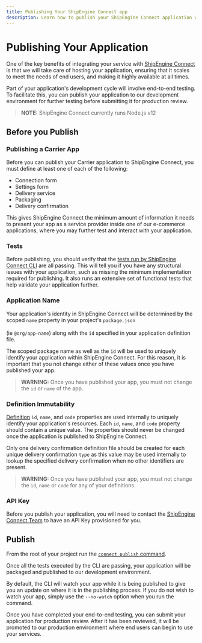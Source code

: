 ```yaml
---
title: Publishing Your ShipEngine Connect app
description: Learn how to publish your ShipEngine Connect application with ShipEngine Connect CLI
---
```




Publishing Your Application
===========================

One of the key benefits of integrating your service with [ShipEngine Connect](../../index.mdx) is that we will take care of hosting your application, ensuring that it scales to meet the
needs of end users, and making it highly available at all times.

Part of your application's development cycle will involve end-to-end testing. To facilitate this, you can publish your application to our development environment for further testing before submitting it for production review.

> **NOTE:** ShipEngine Connect currently runs Node.js v12


Before you Publish
------------------

### Publishing a Carrier App
Before you can publish your Carrier application to ShipEngine Connect, you must define at least one of each of the following:
- Connection form
- Settings form
- Delivery service
- Packaging
- Delivery confirmation

This gives ShipEngine Connect the minimum amount of information it needs to present your app as a service provider inside one of our e-commerce applications,
where you may further test and interact with your application.

### Tests
Before publishing, you should verify that the [tests run by ShipEngine Connect CLI](testing/index.mdx#automated-testing) are all passing. This will tell you if you have any structural
issues with your application, such as missing the minimum implementation required for publishing. It also runs an extensive set
of functional tests that help validate your application further.

### Application Name
Your application's identity in ShipEngine Connect will be determined by the scoped `name` property in your project's `package.json`
<br></br>(ie `@org/app-name`) along with the `id` specified in your application definition file.

The scoped package name as well as the `id` will be used to uniquely identify your application within ShipEngine Connect. For this reason,
it is important that you not change either of these values once you have published your app.

> **WARNING:** Once you have published your app, you must not change the `id` or `name` of the app.


### Definition Immutability

[Definition](structure.mdx#Definitions) `id`, `name`,  and `code` properties are used internally to uniquely identify your application's resources.
Each `id`, `name`, and `code` property should contain a unique value. The properties should
never be changed once the application is published to ShipEngine Connect.

Only one delivery confirmation definition file should be created for
each unique delivery confirmation `type` as this value may be used internally to lookup the specified delivery confirmation
when no other identifiers are present.

> **WARNING:** Once you have published your app, you must not change the `id`, `name` or `code` for any of your definitions.


### API Key
Before you publish your application, you will need to contact the [ShipEngine Connect Team](mailto:connect@shipengine.com) to have an API Key provisioned for you.


Publish
-------
From the root of your project run the [`connect publish` command](./cli.mdx#publish-your-app).

Once all the tests executed by the CLI are passing, your application will be packaged and published to our development environment.

By default, the CLI will watch your app while it is being published to give you an update on where it is in the publishing process. If you
do not wish to watch your app, simply use the `--no-watch` option when you run the command.

Once you have completed your end-to-end testing, you can submit your application for production review. After it has been reviewed, it will be promoted to our production environment where
end users can begin to use your services.


<Pager prev="./testing/index.mdx" prevTitle="Testing" />
